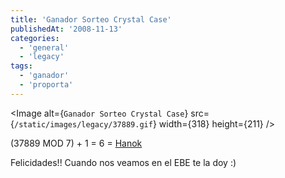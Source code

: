 ```yaml
---
title: 'Ganador Sorteo Crystal Case'
publishedAt: '2008-11-13'
categories:
  - 'general'
  - 'legacy'
tags:
  - 'ganador'
  - 'proporta'
---
```


<Image
  alt={`Ganador Sorteo Crystal Case`}
  src={`/static/images/legacy/37889.gif`}
  width={318}
  height={211}
/>

(37889 MOD 7) + 1 = 6 = [Hanok](http://hnkweb.com/)

Felicidades!! Cuando nos veamos en el EBE te la doy :)
